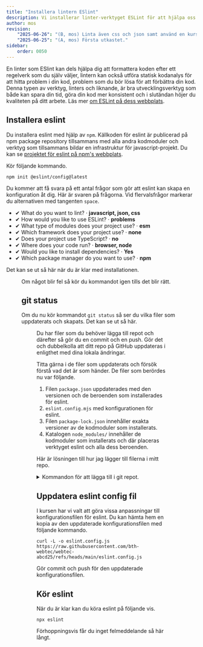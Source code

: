 ```yaml
---
title: "Installera lintern ESlint"
description: Vi installerar linter-verktyget ESLint för att hjälpa oss att formattera koden och hitta små buggar genom statisk kodanalys.
author: mos
revision:
    "2025-06-26": "(B, mos) Linta även css och json samt använd en kursspecifik konfiguration."
    "2025-06-25": "(A, mos) Första utkastet."
sidebar:
    order: 0050
---
```



En linter som ESlint kan dels hjälpa dig att formattera koden efter ett regelverk som du själv väljer, lintern kan också utföra statisk kodanalys för att hitta problem i din kod, problem som du bör lösa för att förbättra din kod. Denna typen av verktyg, linters och liknande, är bra utvecklingsverktyg som både kan spara din tid, göra din kod mer konsistent och i slutändan höjer du kvaliteten på ditt arbete. Läs mer [om ESLint på dess webbplats](https://eslint.org/).



## Installera eslint

Du installera eslint med hjälp av `npm`. Källkoden för eslint är publicerad på npm package repository tillsammans med alla andra kodmoduler och verktyg som tillsammans bildar en infrastruktur för javascript-projekt. Du kan se [projektet för eslint på npm's webbplats](https://www.npmjs.com/package/eslint).

Kör följande kommando.

```console title="Installera verktyget eslint med npm."
npm init @eslint/config@latest
```

Du kommer att få svara på ett antal frågor som gör att eslint kan skapa en konfiguration åt dig. Här är svaren på frågorna. Vid flervalsfrågor markerar du alternativen med tangenten `space`.

* ✔ What do you want to lint? · **javascript, json, css**
* ✔ How would you like to use ESLint? · **problems**
* ✔ What type of modules does your project use? · **esm**
* ✔ Which framework does your project use? · **none**
* ✔ Does your project use TypeScript? · **no**
* ✔ Where does your code run? · **browser, node**
* ✔ Would you like to install dependencies? · **Yes**
* ✔ Which package manager do you want to use? · **npm**

Det kan se ut så här när du är klar med installationen.


<Figure
    src={eslint1}
    caption="Nu är eslint installerad och konfigurerad."
/>

Om något blir fel så kör du kommandot igen tills det blir rätt.



## git status

Om du nu kör kommandot `git status` så ser du vilka filer som uppdaterats och skapats. Det kan se ut så här.


<Figure
    src={eslint2}
    caption="Inspektera vilka filer som uppdaterats och skapats."
/>

Du har filer som du behöver lägga till repot och därefter så gör du en commit och en push. Gör det och dubbelkolla att ditt repo på GitHub uppdateras i enligthet med dina lokala ändringar.

Titta gärna i de filer som uppdaterats och försök förstå vad det är som händer. De filer som berördes nu var följande.

1. Filen `package.json` uppdaterades med den versionen och de beroenden som installerades för eslint.
1. `eslint.config.mjs` med konfigurationen för eslint.
1. Filen `package-lock.json` innehåller exakta versioner av de kodmoduler som installerats.
1. Katalogen `node_modules/` innehåller de kodmoduler som installerats och där placeras verktyget eslint och alla dess beroenden.

Här är lösningen till hur jag lägger till filerna i mitt repo.

<details>
<summary>Kommandon för att lägga till i git repot.</summary>

```bash title="Lägg till fil i git repot."
# Add all files that are not part of the repo
git add .

# Commit the changes
git commit -a -m "Installed eslint with default configuration"

# Push the changes to the remote
git push
```

Glöm inte att göra `git status` och kanske även `git lg` för att se status på ditt repo.

</details>



## Uppdatera eslint config fil

I kursen har vi valt att göra vissa anpassningar till konfigurationsfilen för eslint. Du kan hämta hem en kopia av den uppdaterade konfigurationsfilen med följande kommando.

```console title="Hämta kursens version av konfigurationsfilen eslint.config.js."
curl -L -o eslint.config.js https://raw.githubusercontent.com/bth-webtec/webtec-abcd25/refs/heads/main/eslint.config.js
```

Gör commit och push för den uppdaterade konfigurationsfilen.



## Kör eslint

När du är klar kan du köra eslint på följande vis.

```console title="Kör eslint."
npx eslint
```

Förhoppningsvis får du inget felmeddelande så här långt.
